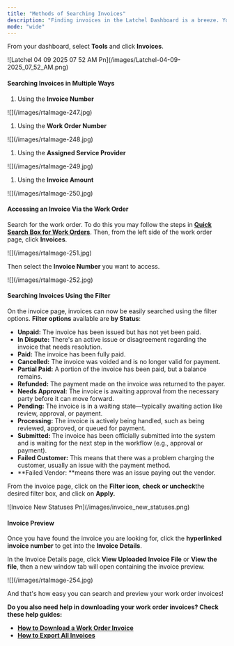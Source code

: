 ```yaml
---
title: "Methods of Searching Invoices"
description: "Finding invoices in the Latchel Dashboard is a breeze. You can quickly **search and filter** to locate the exact invoice you need, making your financial management simpler and more efficient!"
mode: "wide"
---
```


From your dashboard, select **Tools** and click **Invoices**.

<Frame>
  ![Latchel 04 09 2025 07 52 AM Pn](/images/Latchel-04-09-2025_07_52_AM.png)
</Frame>

#### **Searching Invoices in Multiple Ways**

1. Using the **Invoice Number**

<Frame>
  ![](/images/rtaImage-247.jpg)
</Frame>

1. Using the **Work Order Number**

<Frame>
  ![](/images/rtaImage-248.jpg)
</Frame>

1. Using the **Assigned Service Provider**

<Frame>
  ![](/images/rtaImage-249.jpg)
</Frame>

1. Using the **Invoice Amount**

<Frame>
  ![](/images/rtaImage-250.jpg)
</Frame>

#### **Accessing an Invoice Via the Work Order**

Search for the work order. To do this you may follow the steps in [**Quick Search Box for Work Orders**](/s/topic/0TO5e000000h9wqGAA/Quick-Search-Box-for-Work-Orders). Then, from the left side of the work order page, click **Invoices**.

<Frame>
  ![](/images/rtaImage-251.jpg)
</Frame>

Then select the **Invoice Number** you want to access.

<Frame>
  ![](/images/rtaImage-252.jpg)
</Frame>

#### **Searching Invoices Using the Filter**

On the invoice page, invoices can now be easily searched using the filter options. **Filter options** available are **by Status**:

- **Unpaid:** The invoice has been issued but has not yet been paid.
- **In Dispute:** There's an active issue or disagreement regarding the invoice that needs resolution.
- **Paid:** The invoice has been fully paid.
- **Cancelled:** The invoice was voided and is no longer valid for payment.
- **Partial Paid:** A portion of the invoice has been paid, but a balance remains.
- **Refunded:** The payment made on the invoice was returned to the payer.
- **Needs Approval:** The invoice is awaiting approval from the necessary party before it can move forward.
- **Pending:** The invoice is in a waiting state—typically awaiting action like review, approval, or payment.
- **Processing:** The invoice is actively being handled, such as being reviewed, approved, or queued for payment.
- **Submitted:** The invoice has been officially submitted into the system and is waiting for the next step in the workflow (e.g., approval or payment).
- **Failed Customer:** This means that there was a problem charging the customer, usually an issue with the payment method.
- **Failed Vendor: **means there was an issue paying out the vendor.

From the invoice page, click on the **Filter icon**, **check or uncheck**the desired filter box, and click on **Apply.**

<Frame>
  ![Invoice New Statuses Pn](/images/invoice_new_statuses.png)
</Frame>

#### **Invoice Preview**

Once you have found the invoice you are looking for, click the **hyperlinked invoice number** to get into the **Invoice Details**.

In the Invoice Details page, click **View Uploaded Invoice File** or **View the file**, then a new window tab will open containing the invoice preview.

<Frame>
  ![](/images/rtaImage-254.jpg)
</Frame>

And that's how easy you can search and preview your work order invoices\!

**Do you also need help in downloading your work order invoices? Check these help guides:**

- [**How to Download a Work Order Invoice**](/s/topic/0TO5e000000h9wqGAA/How-to-Download-a-Work-Order-Invoice-New-Experience)
- [**How to Export All Invoices**](/s/topic/0TO5e000000h9wqGAA/How-to-Export-Your-Invoice-Data-to-a-CSV)